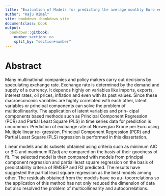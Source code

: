 ```yaml
---
title: "Evaluation of Models for predicting the average monthly Euro versus Norwegian krone exchange rate from financial and commodity information"
author: "Raju Rimal"
site: bookdown::bookdown_site
documentclass: book
output:
  bookdown::gitbook:
    number_section: no
    split_by: "section+number"
---
```


# Abstract
Many multinational companies and policy makers carry out decisions by speculating exchange rate. Exchange rate is determined by the demand and supply of a currency. It depends highly on variables like imports, exports, interest rates, oil prices, inflation and even with its past values. Since these macroeconomic variables are highly correlated with each other, latent variables or principal components can solve the problem of multicollinearity. The application of latent variables and prin- cipal components based methods such as Principal Component Regression (PCR) and Partial Least Square (PLS) in time series data for prediction is uncommon. Prediction of exchange rate of Norwegian Krone per Euro using Multiple linear re- gression, Principal Component Regression (PCR) and Partial Least Square (PLS) regression is performed in this dissertation.

Linear models and its subsets obtained using criteria such as minimum AIC or BIC and maximum R2adj are compared on the basis of their goodness of fit. The selected model is then compared with models from principal component regression and partial least square regression on the basis of predictability criteria of RMSEP and R2 predicted. The results have suggested the partial least square regression as the best models among other. The residuals obtained from the models have no au- tocorrelations so the application of this method has not only reduced the dimension of data but also resolved the problem of multicollinearity and autocorrelations.
